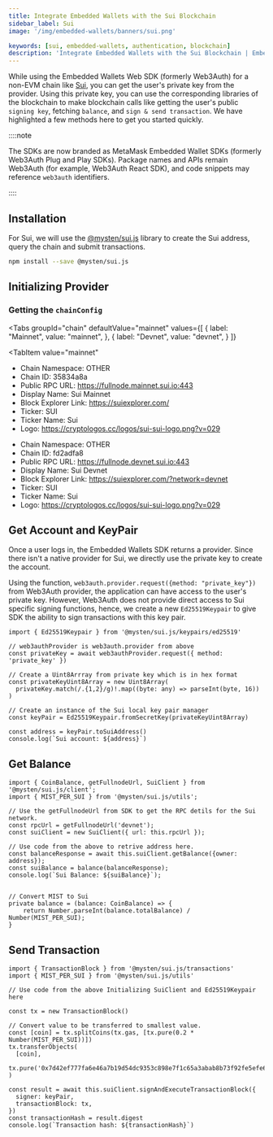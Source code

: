 ```yaml
---
title: Integrate Embedded Wallets with the Sui Blockchain
sidebar_label: Sui
image: '/img/embedded-wallets/banners/sui.png'

keywords: [sui, embedded-wallets, authentication, blockchain]
description: 'Integrate Embedded Wallets with the Sui Blockchain | Embedded Wallets'
---
```



While using the Embedded Wallets Web SDK (formerly Web3Auth) for a non-EVM chain like [Sui](https://sui.io/), you can get the user's private key from the provider. Using this private key, you can use the corresponding libraries of the blockchain to make blockchain calls like getting the user's public `signing key`, fetching `balance`, and `sign & send transaction`. We have highlighted a few methods here to get you started quickly.

::::note

The SDKs are now branded as MetaMask Embedded Wallet SDKs (formerly Web3Auth Plug and Play SDKs). Package names and APIs remain Web3Auth (for example, Web3Auth React SDK), and code snippets may reference `web3auth` identifiers.

::::

## Installation

For Sui, we will use the [@mysten/sui.js](https://www.npmjs.com/package/@mysten/sui.js) library to create the Sui address, query the chain and submit transactions.

```bash npm2yarn
npm install --save @mysten/sui.js
```

## Initializing Provider

### Getting the `chainConfig`

<Tabs
 groupId="chain"
 defaultValue="mainnet"
  values={[
    { label: "Mainnet", value: "mainnet", },
    { label: "Devnet", value: "devnet", }
  ]}
>
<TabItem
  value="mainnet"
>

- Chain Namespace: OTHER
- Chain ID: 35834a8a
- Public RPC URL: https://fullnode.mainnet.sui.io:443
- Display Name: Sui Mainnet
- Block Explorer Link: https://suiexplorer.com/
- Ticker: SUI
- Ticker Name: Sui
- Logo: https://cryptologos.cc/logos/sui-sui-logo.png?v=029

</TabItem>

<TabItem value="devnet">

- Chain Namespace: OTHER
- Chain ID: fd2adfa8
- Public RPC URL: https://fullnode.devnet.sui.io:443
- Display Name: Sui Devnet
- Block Explorer Link: https://suiexplorer.com/?network=devnet
- Ticker: SUI
- Ticker Name: Sui
- Logo: https://cryptologos.cc/logos/sui-sui-logo.png?v=029

</TabItem>
</Tabs>

## Get Account and KeyPair

Once a user logs in, the Embedded Wallets SDK returns a provider. Since there isn't a native provider for Sui, we directly use the private key to create the account.

Using the function, `web3auth.provider.request({method: "private_key"})` from Web3Auth provider, the application can have access to the user's private key. However, Web3Auth does not provide direct access to Sui specific signing functions, hence, we create a new `Ed25519Keypair` to give SDK the ability to sign transactions with this key pair.

```tsx
import { Ed25519Keypair } from '@mysten/sui.js/keypairs/ed25519'

// web3authProvider is web3auth.provider from above
const privateKey = await web3authProvider.request({ method: 'private_key' })

// Create a Uint8Arrray from private key which is in hex format
const privateKeyUint8Array = new Uint8Array(
  privateKey.match(/.{1,2}/g)!.map((byte: any) => parseInt(byte, 16))
)

// Create an instance of the Sui local key pair manager
const keyPair = Ed25519Keypair.fromSecretKey(privateKeyUint8Array)

const address = keyPair.toSuiAddress()
console.log(`Sui account: ${address}`)
```

## Get Balance

```tsx
import { CoinBalance, getFullnodeUrl, SuiClient } from '@mysten/sui.js/client';
import { MIST_PER_SUI } from '@mysten/sui.js/utils';

// Use the getFullnodeUrl from SDK to get the RPC detils for the Sui network.
const rpcUrl = getFullnodeUrl('devnet');
const suiClient = new SuiClient({ url: this.rpcUrl });

// Use code from the above to retrive address here.
const balanceResponse = await this.suiClient.getBalance({owner: address});
const suiBalance = balance(balanceResponse);
console.log(`Sui Balance: ${suiBalance}`);


// Convert MIST to Sui
private balance = (balance: CoinBalance) => {
    return Number.parseInt(balance.totalBalance) / Number(MIST_PER_SUI);
}
```

## Send Transaction

```tsx
import { TransactionBlock } from '@mysten/sui.js/transactions'
import { MIST_PER_SUI } from '@mysten/sui.js/utils'

// Use code from the above Initializing SuiClient and Ed25519Keypair here

const tx = new TransactionBlock()

// Convert value to be transferred to smallest value.
const [coin] = tx.splitCoins(tx.gas, [tx.pure(0.2 * Number(MIST_PER_SUI))])
tx.transferObjects(
  [coin],
  tx.pure('0x7d42ef777fa6e46a7b19d54dc9353c898e7f1c65a3abab8b73f92fe5efe6d96d')
)

const result = await this.suiClient.signAndExecuteTransactionBlock({
  signer: keyPair,
  transactionBlock: tx,
})
const transactionHash = result.digest
console.log(`Transaction hash: ${transactionHash}`)
```
